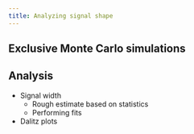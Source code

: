 ```yaml
---
title: Analyzing signal shape
---
```


## Exclusive Monte Carlo simulations

## Analysis

- Signal width
  - Rough estimate based on statistics
  - Performing fits
- Dalitz plots
